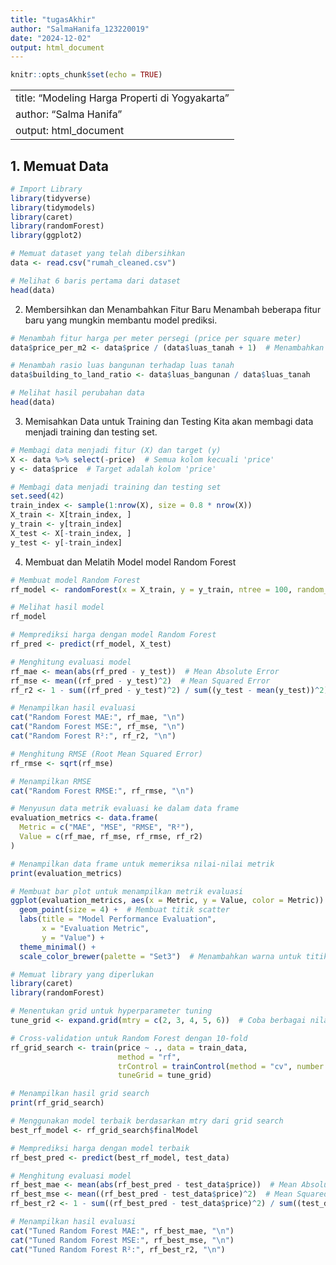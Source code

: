 ```yaml
---
title: "tugasAkhir"
author: "SalmaHanifa_123220019"
date: "2024-12-02"
output: html_document
---
```


```r
knitr::opts_chunk$set(echo = TRUE)
```

---
title: "Modeling Harga Properti di Yogyakarta"
author: "Salma Hanifa"
output: html_document
---

## 1. Memuat Data

```r
# Import Library
library(tidyverse)
library(tidymodels)
library(caret)
library(randomForest)
library(ggplot2)

# Memuat dataset yang telah dibersihkan
data <- read.csv("rumah_cleaned.csv")

# Melihat 6 baris pertama dari dataset
head(data)

```

2. Membersihkan dan Menambahkan Fitur Baru
Menambah beberapa fitur baru yang mungkin membantu model prediksi.
```r
# Menambah fitur harga per meter persegi (price per square meter)
data$price_per_m2 <- data$price / (data$luas_tanah + 1)  # Menambahkan 1 untuk menghindari pembagian dengan 0

# Menambah rasio luas bangunan terhadap luas tanah
data$building_to_land_ratio <- data$luas_bangunan / data$luas_tanah

# Melihat hasil perubahan data
head(data)

```
3. Memisahkan Data untuk Training dan Testing
Kita akan membagi data menjadi training dan testing set.
```r
# Membagi data menjadi fitur (X) dan target (y)
X <- data %>% select(-price)  # Semua kolom kecuali 'price'
y <- data$price  # Target adalah kolom 'price'

# Membagi data menjadi training dan testing set
set.seed(42)
train_index <- sample(1:nrow(X), size = 0.8 * nrow(X))
X_train <- X[train_index, ]
y_train <- y[train_index]
X_test <- X[-train_index, ]
y_test <- y[-train_index]

```

4. Membuat dan Melatih Model
model Random Forest
```r
# Membuat model Random Forest
rf_model <- randomForest(x = X_train, y = y_train, ntree = 100, random_state = 42)

# Melihat hasil model
rf_model

# Memprediksi harga dengan model Random Forest
rf_pred <- predict(rf_model, X_test)

# Menghitung evaluasi model
rf_mae <- mean(abs(rf_pred - y_test))  # Mean Absolute Error
rf_mse <- mean((rf_pred - y_test)^2)  # Mean Squared Error
rf_r2 <- 1 - sum((rf_pred - y_test)^2) / sum((y_test - mean(y_test))^2)  # R² Score

# Menampilkan hasil evaluasi
cat("Random Forest MAE:", rf_mae, "\n")
cat("Random Forest MSE:", rf_mse, "\n")
cat("Random Forest R²:", rf_r2, "\n")

# Menghitung RMSE (Root Mean Squared Error)
rf_rmse <- sqrt(rf_mse)

# Menampilkan RMSE
cat("Random Forest RMSE:", rf_rmse, "\n")

# Menyusun data metrik evaluasi ke dalam data frame
evaluation_metrics <- data.frame(
  Metric = c("MAE", "MSE", "RMSE", "R²"),
  Value = c(rf_mae, rf_mse, rf_rmse, rf_r2)
)

# Menampilkan data frame untuk memeriksa nilai-nilai metrik
print(evaluation_metrics)

# Membuat bar plot untuk menampilkan metrik evaluasi
ggplot(evaluation_metrics, aes(x = Metric, y = Value, color = Metric)) +
  geom_point(size = 4) +  # Membuat titik scatter
  labs(title = "Model Performance Evaluation",
       x = "Evaluation Metric",
       y = "Value") +
  theme_minimal() +
  scale_color_brewer(palette = "Set3")  # Menambahkan warna untuk titik

```

```r
# Memuat library yang diperlukan
library(caret)
library(randomForest)

# Menentukan grid untuk hyperparameter tuning
tune_grid <- expand.grid(mtry = c(2, 3, 4, 5, 6))  # Coba berbagai nilai mtry

# Cross-validation untuk Random Forest dengan 10-fold
rf_grid_search <- train(price ~ ., data = train_data,
                        method = "rf",
                        trControl = trainControl(method = "cv", number = 10),
                        tuneGrid = tune_grid)

# Menampilkan hasil grid search
print(rf_grid_search)

# Menggunakan model terbaik berdasarkan mtry dari grid search
best_rf_model <- rf_grid_search$finalModel

# Memprediksi harga dengan model terbaik
rf_best_pred <- predict(best_rf_model, test_data)

# Menghitung evaluasi model
rf_best_mae <- mean(abs(rf_best_pred - test_data$price))  # Mean Absolute Error
rf_best_mse <- mean((rf_best_pred - test_data$price)^2)  # Mean Squared Error
rf_best_r2 <- 1 - sum((rf_best_pred - test_data$price)^2) / sum((test_data$price - mean(test_data$price))^2)  # R² Score

# Menampilkan hasil evaluasi
cat("Tuned Random Forest MAE:", rf_best_mae, "\n")
cat("Tuned Random Forest MSE:", rf_best_mse, "\n")
cat("Tuned Random Forest R²:", rf_best_r2, "\n")

```

